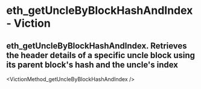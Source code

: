 # eth_getUncleByBlockHashAndIndex - Viction

## eth_getUncleByBlockHashAndIndex. Retrieves the header details of a specific uncle block using its parent block's hash and the uncle's index


<VictionMethod_getUncleByBlockHashAndIndex />
